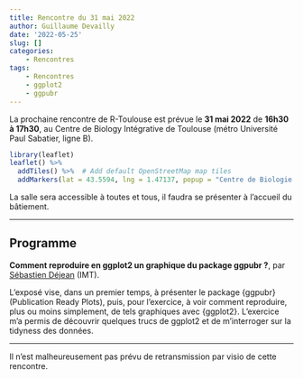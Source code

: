 ```yaml
---
title: Rencontre du 31 mai 2022
author: Guillaume Devailly
date: '2022-05-25'
slug: []
categories:
    - Rencontres
tags:
    - Rencontres
    - ggplot2
    - ggpubr
---
```


La prochaine rencontre de R-Toulouse est prévue le 
**31 mai 2022** de **16h30 à 17h30**, 
au Centre de Biology Intégrative de Toulouse (métro Université Paul Sabatier, ligne B).

```r
library(leaflet)
leaflet() %>%
  addTiles() %>%  # Add default OpenStreetMap map tiles
  addMarkers(lat = 43.5594, lng = 1.47137, popup = "Centre de Biologie Intégrative")
```

La salle sera accessible à toutes et tous, il faudra se présenter à l'accueil du bâtiement.

---

## Programme

**Comment reproduire en ggplot2 un graphique du package ggpubr ?**,
par [Sébastien Déjean](http://www.math.univ-toulouse.fr/~sdejean/) (IMT).

L'exposé vise, dans un premier temps, à présenter le package {ggpubr} (Publication Ready Plots), puis, pour l'exercice,  à voir comment reproduire, plus ou moins simplement, de tels graphiques avec {ggplot2}.
L'exercice m'a permis de découvrir quelques trucs de ggplot2 et de m'interroger sur la tidyness des données.

---

Il n'est malheureusement pas prévu de retransmission par visio de cette rencontre.
